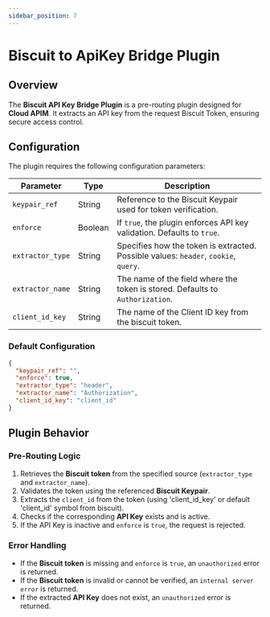 ```yaml
---
sidebar_position: 7
---
```



# Biscuit to ApiKey Bridge Plugin

## Overview
The **Biscuit API Key Bridge Plugin** is a pre-routing plugin designed for **Cloud APIM**. It extracts an API key from the request Biscuit Token, ensuring secure access control.

## Configuration
The plugin requires the following configuration parameters:

| Parameter       | Type    | Description |
|----------------|---------|-------------|
| `keypair_ref`   | String  | Reference to the Biscuit Keypair used for token verification. |
| `enforce`      | Boolean | If `true`, the plugin enforces API key validation. Defaults to `true`. |
| `extractor_type`| String  | Specifies how the token is extracted. Possible values: `header`, `cookie`, `query`. |
| `extractor_name`| String  | The name of the field where the token is stored. Defaults to `Authorization`. |
| `client_id_key`| String  |  The name of the Client ID key from the biscuit token. |

### Default Configuration
```json
{
  "keypair_ref": "",
  "enforce": true,
  "extractor_type": "header",
  "extractor_name": "Authorization",
  "client_id_key": "client_id"
}
```

## Plugin Behavior

### Pre-Routing Logic
1. Retrieves the **Biscuit token** from the specified source (`extractor_type` and `extractor_name`).
2. Validates the token using the referenced **Biscuit Keypair**.
3. Extracts the `client_id` from the token (using 'client_id_key' or default 'client_id' symbol from biscuit).
4. Checks if the corresponding **API Key** exists and is active.
5. If the API Key is inactive and `enforce` is `true`, the request is rejected.

### Error Handling
- If the **Biscuit token** is missing and `enforce` is `true`, an `unauthorized` error is returned.
- If the **Biscuit token** is invalid or cannot be verified, an `internal server error` is returned.
- If the extracted **API Key** does not exist, an `unauthorized` error is returned.